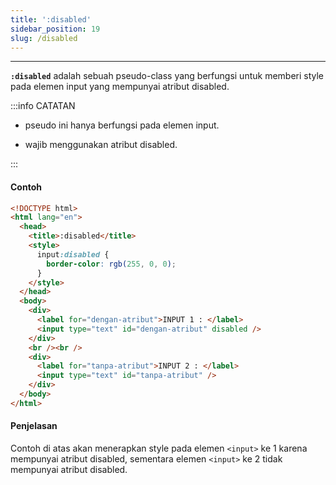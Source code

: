 ```yaml
---
title: ':disabled'
sidebar_position: 19
slug: /disabled
---
```


<hr />

**`:disabled`** adalah sebuah pseudo-class yang berfungsi untuk memberi style pada elemen input yang mempunyai atribut disabled.

:::info CATATAN

- pseudo ini hanya berfungsi pada elemen input.

- wajib menggunakan atribut disabled.

:::

#### Contoh

<Tabs>
<TabItem value="DEMO" label="DEMO" default>

<Codepen dataSlugHash="VwNazGQ" title="pseudo class - disabled" />

</TabItem>

<TabItem value="COPY CODE" label="COPY CODE">

```html
<!DOCTYPE html>
<html lang="en">
  <head>
    <title>:disabled</title>
    <style>
      input:disabled {
        border-color: rgb(255, 0, 0);
      }
    </style>
  </head>
  <body>
    <div>
      <label for="dengan-atribut">INPUT 1 : </label>
      <input type="text" id="dengan-atribut" disabled />
    </div>
    <br /><br />
    <div>
      <label for="tanpa-atribut">INPUT 2 : </label>
      <input type="text" id="tanpa-atribut" />
    </div>
  </body>
</html>
```

</TabItem>
</Tabs>

#### Penjelasan

Contoh di atas akan menerapkan style pada elemen `<input>` ke 1 karena mempunyai atribut disabled, sementara elemen `<input>` ke 2 tidak mempunyai atribut disabled.

